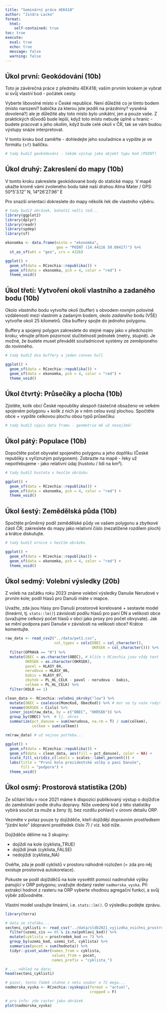```yaml
---
title: "Seminární práce 4EK418"
author: "Jindra Lacko"
format: 
  html:
    self-contained: true
toc: true
execute: 
  eval: true
  echo: true
  message: false
  warning: false
---
```


## Úkol první: Geokódování (10b)

Toto je závěrečná práce z předmětu 4EK418; vaším prvním krokem je vybrat si svůj vlastní bod - počátek cesty.

Vyberte libovolné místo v České republice. Není důležité co je tímto bodem (místo narození? babička za kterou jste jezdili na prázdniny? vysněná dovolená?) ale je důležité aby toto místo bylo unikátní, jen a pouze vaše. Z praktických důvodů bude lepší, když toto místo nebude úplně u hranic - budete pracovat s jeho okolím, když bude celé okolí v ČR, tak se vám budou výstupy snáze interpretovat.

V tomto kroku bod zaměřte - dohledejte jeho souřadnice a vypište je ve formátu `{sf}` balíčku.

```r
# tady budiž geokódování - čekám výstup jako objekt typu bod (POINT)
```

## Úkol druhý: Zakreslení do mapy (10b)

V tomto kroku zakreslete geokódované body do statické mapy. V mapě ukažte kromě vámi zvoleného bodu také naši drahou Alma Mater / GPS: 50°5′3.12″ N, 14°26′27.96″ E

Pro snazší orientaci dokreslete do mapy několik řek dle vlastního výběru.

```r
# tady budiž obrázek, bohatší nežli teď...
library(ggplot2)
library(dplyr)
library(readr)
library(spdep)
library(sf)

ekonomka <- data.frame(misto = "ekonomka",
                       geo = "POINT (14.44116 50.08427)") %>% 
  st_as_sf(wkt = "geo", crs = 4326)

ggplot() +
  geom_sf(data = RCzechia::republika()) +
  geom_sf(data = ekonomka, pch = 4, color = "red") +
  theme_void()

```

## Úkol třetí: Vytvoření okolí vlastního a zadaného bodu (10b)

Okolo *vlastního* bodu vytvořte okolí (buffer) s obvodem rovným polovině vzdálenosti mezi vlastním a zadaným bodem, okolo *zadaného* bodu (VŠE) vytvořte okolí 25 kilometrů. Oba buffery spojte do jednoho polygonu.

Buffery a spojený polygon zakreslete do stejné mapy jako v předchozím kroku; věnujte přitom pozornost slučitelnosti jednotek (metry, stupně). Je možné, že budete muset převádět souřadnicové systémy ze zeměpisného do rovinného.

```r
# tady budiž dva buffery a jeden convex hull

ggplot() +
  geom_sf(data = RCzechia::republika()) +
  geom_sf(data = ekonomka, pch = 4, color = "red") +
  theme_void()
```

## Úkol čtvrtý: Průsečíky a plocha (10b)

Zjistěte, kolik obcí České repoubliky alespoň částečně obsaženo ve velkém spojeném polygonu + kolik z nich je v něm celou svojí plochou. Spočtěte obce + vypište celkovou plochu obou typů průsečíku:

```r
# tady budiž výpis data framu - geometrie mě už nezajímá!
```

## Úkol pátý: Populace (10b)

Dopočtěte počet obyvatel spojeného polygonu a jeho doplňku (České republiky s vyříznutým polygonem). Zobrazte na mapě - řeky už nepotřebujeme - jako relativní údaj (hustotu / lidi na km²).

```r
# tady budiž hustota v hezčím obrázku

ggplot() +
  geom_sf(data = RCzechia::republika()) +
  geom_sf(data = ekonomka, pch = 4, color = "red") +
  theme_void()
```

## Úkol šestý: Zemědělská půda (10b)

Spočtěte průměrný podíl zemědělské půdy ve vašem polygonu a zbytkové části ČR; zakreslete do mapy jako relativní číslo (nezatížené rozdílem ploch) a krátce diskutujte.

```r
# tady budiž ornice v hezčím obrázku

ggplot() +
  geom_sf(data = RCzechia::republika()) +
  geom_sf(data = ekonomka, pch = 4, color = "red") +
  theme_void()
```

## Úkol sedmý: Volební výsledky (20b)

Z voleb na začátku roku 2023 známe volební výsledky Danuše Nerudové v prvním kole; podíl hlasů pro Danuši máte v mapce.

Uvažte, zda jsou hlasy pro Danuši prostorově korelované + sestavte model (lineární, tj. `stats::lm()`) závislosti podílu hlasů pro paní DN a velikosti obce (uvažujme celkový počet hlasů v obci jako proxy pro počet obvyvate). Jak se mění podpora paní Danuše v závislosti na velikosti obce? Krátce komentujte.

```r
raw_data <- read_csv2("../data/pet1.csv",
                      col_types = cols(OBEC = col_character(),
                                       OKRSEK = col_character())) %>% 
  filter(OPRAVA == "0") %>% 
  mutate(OBEC = as.character(OBEC), # klíče v RCzechia jsou vždy text
         OKRSEK = as.character(OKRSEK),
         pavel = HLASY_04,
         nerudova = HLASY_06,
         babis = HLASY_07,
         zbytek = PL_HL_CELK - pavel - nerudova - babis,
         celkem = PL_HL_CELK) %>% 
  filter(KOLO == 1)

clean_data <- RCzechia::volebni_okrsky("low") %>% 
  mutate(OBEC = coalesce(MomcKod, ObecKod)) %>% # mor na ty vaše rody!!!
  rename(OKRSEK = Cislo) %>% 
  inner_join(raw_data, by = c("OBEC", "OKRSEK")) %>% 
  group_by(OBEC) %>%  # tj. okres
  summarize(pct_danuse = sum(nerudova, na.rm = T) / sum(celkem),
            celkem = sum(celkem)) 

rm(raw_data) # už nejsou potřeba...

ggplot() +
  geom_sf(data = RCzechia::republika()) +
  geom_sf(data = clean_data, aes(fill = pct_danuse), color = NA) +
  scale_fill_viridis_c(labels = scales::label_percent()) +
  labs(title = "První kolo prezidentské volby a paní Danuše",
       fill = "podpora") +
  theme_void()

```
## Úkol osmý: Prostorová statistika (20b)

Ze sčítání lidu v roce 2021 máme k dispozici publikovaný výstup o dojížďce do zaměstnání podle druhu dopravy. Níže uvedený kód z této statistiky vybírá součet za muže a ženy (tj. bez rozdílu pohlaví) v úrovni detailu ORP.

Vezměte v potaz pouze ty dojížděče, kteří dojíždějí dopravním prostředkem "jízdní kolo" (dopravní prostředek číslo 7) / viz. kód níže.

Dojížděče dělíme na 3 skupiny:

-   dojíždí na kole (cyklista_TRUE)
-   dojíždí jinak (cyklista_FALSE)
-   nedojíždí (cyklista_NA)

Ověřte, zda je podíl cyklistů v prostoru náhodně rozložen (= zda pro něj existuje prostorová autokorelace).

Pokuste se podíl dojížděčů na kole vysvětlit pomocí nadmořské výšky panující v ORP polygonu; uvažujte dodaný raster `nadmorska_vyska`. Při extrakci hodnot z rasteru na ORP vyberte vhodnou agregační funkci, a svůj výběr zdůvodněte. 

Vlastní model uvažujte lineární, i.e. `stats::lm()`. O výsledku podejte zprávu.

```r
library(terra)

# data ze staťáku...
secteni_cyklisti <- read_csv("../data/sldb2021_vyjizdka_vsichni_prostredek_pohlavi.csv") %>% 
  filter(uzemi_cis == 65 & is.na(pohlavi_kod)) %>% 
  mutate(cyklista = prostredek_kod == 7) %>% 
  group_by(uzemi_kod, uzemi_txt, cyklista) %>% 
  summarize(pocet = sum(hodnota)) %>% 
  tidyr::pivot_wider(names_from = cyklista, 
                     values_from = pocet, 
                     names_prefix = "cyklista_")

# ... náhled na data;
head(secteni_cyklisti)

# pozor, tento řádek stahne z netu soubor o 72 mega...
nadmorska_vyska <- RCzechia::vyskopis(format = "actual", 
                                      cropped = F) 

# pro info: zde raster jako obrázek
plot(nadmorska_vyska)
```
